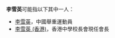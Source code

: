 '''李雪英'''可能指以下其中一人：
* [[李雪英|李雪英]]，中國舉重運動員
* [[李雪英_(香港)|李雪英 (香港)]]，香港中學校長會現任會長
{{Disambiguation|X|cat=三字李姓人名消歧義}}